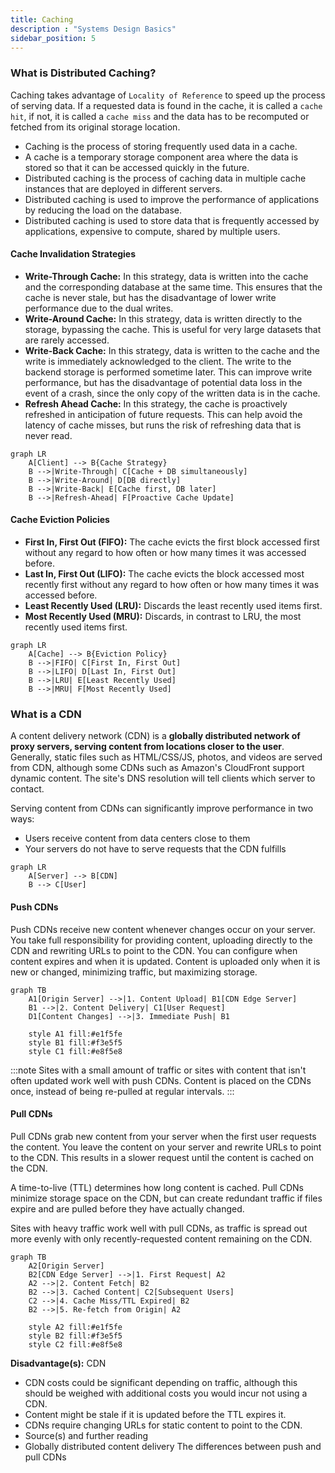 ```yaml
---
title: Caching
description : "Systems Design Basics"
sidebar_position: 5
---
```


### What is Distributed Caching?
Caching takes advantage of `Locality of Reference` to speed up the process of serving data. If a requested data is found in the cache,
it is called a `cache hit`, if not, it is called a `cache miss` and the data has to be recomputed or fetched from its original storage location.

- Caching is the process of storing frequently used data in a cache.
- A cache is a temporary storage component area where the data is stored so that it can be accessed quickly in the future.
- Distributed caching is the process of caching data in multiple cache instances that are deployed in different servers.
- Distributed caching is used to improve the performance of applications by reducing the load on the database.
- Distributed caching is used to store data that is frequently accessed by applications, expensive to compute, shared by multiple users.

#### Cache Invalidation Strategies
- **Write-Through Cache:** In this strategy, data is written into the cache and the corresponding database at the same time. This ensures that the cache is never stale, but has the disadvantage of lower write performance due to the dual writes.
- **Write-Around Cache:** In this strategy, data is written directly to the storage, bypassing the cache. This is useful for very large datasets that are rarely accessed.
- **Write-Back Cache:** In this strategy, data is written to the cache and the write is immediately acknowledged to the client. The write to the backend storage is performed sometime later. This can improve write performance, but has the disadvantage of potential data loss in the event of a crash, since the only copy of the written data is in the cache.
- **Refresh Ahead Cache:** In this strategy, the cache is proactively refreshed in anticipation of future requests. This can help avoid the latency of cache misses, but runs the risk of refreshing data that is never read.


```mermaid
graph LR
    A[Client] --> B{Cache Strategy}
    B -->|Write-Through| C[Cache + DB simultaneously]
    B -->|Write-Around| D[DB directly]
    B -->|Write-Back| E[Cache first, DB later]
    B -->|Refresh-Ahead| F[Proactive Cache Update]
```




#### Cache Eviction Policies
- **First In, First Out (FIFO):** The cache evicts the first block accessed first without any regard to how often or how many times it was accessed before.
- **Last In, First Out (LIFO):** The cache evicts the block accessed most recently first without any regard to how often or how many times it was accessed before.
- **Least Recently Used (LRU):** Discards the least recently used items first.
- **Most Recently Used (MRU):** Discards, in contrast to LRU, the most recently used items first.

```mermaid
graph LR
    A[Cache] --> B{Eviction Policy}
    B -->|FIFO| C[First In, First Out]
    B -->|LIFO| D[Last In, First Out]
    B -->|LRU| E[Least Recently Used]
    B -->|MRU| F[Most Recently Used]
```



### What is a CDN
A content delivery network (CDN) is a **globally distributed network of proxy servers, serving content from locations closer to the user**. Generally, static files such as HTML/CSS/JS, photos, and videos are served from CDN, although some CDNs such as Amazon's CloudFront support dynamic content. The site's DNS resolution will tell clients which server to contact.

Serving content from CDNs can significantly improve performance in two ways:

- Users receive content from data centers close to them
- Your servers do not have to serve requests that the CDN fulfills

```mermaid
graph LR
    A[Server] --> B[CDN]
    B --> C[User]
```
#### Push CDNs
Push CDNs receive new content whenever changes occur on your server. You take full responsibility for providing content, uploading directly to the CDN and rewriting URLs to point to the CDN. You can configure when content expires and when it is updated. Content is uploaded only when it is new or changed, minimizing traffic, but maximizing storage.
```mermaid
graph TB
    A1[Origin Server] -->|1. Content Upload| B1[CDN Edge Server]
    B1 -->|2. Content Delivery| C1[User Request]
    D1[Content Changes] -->|3. Immediate Push| B1
    
    style A1 fill:#e1f5fe
    style B1 fill:#f3e5f5
    style C1 fill:#e8f5e8
```


:::note
Sites with a small amount of traffic or sites with content that isn't often updated work well with push CDNs. Content is placed on the CDNs once, instead of being re-pulled at regular intervals.
:::

#### Pull CDNs
Pull CDNs grab new content from your server when the first user requests the content. You leave the content on your server and rewrite URLs to point to the CDN. This results in a slower request until the content is cached on the CDN.

A time-to-live (TTL) determines how long content is cached. Pull CDNs minimize storage space on the CDN, but can create redundant traffic if files expire and are pulled before they have actually changed.

Sites with heavy traffic work well with pull CDNs, as traffic is spread out more evenly with only recently-requested content remaining on the CDN.
```mermaid
graph TB
    A2[Origin Server] 
    B2[CDN Edge Server] -->|1. First Request| A2
    A2 -->|2. Content Fetch| B2
    B2 -->|3. Cached Content| C2[Subsequent Users]
    C2 -->|4. Cache Miss/TTL Expired| B2
    B2 -->|5. Re-fetch from Origin| A2
    
    style A2 fill:#e1f5fe
    style B2 fill:#f3e5f5
    style C2 fill:#e8f5e8
```

**Disadvantage(s):** CDN
- CDN costs could be significant depending on traffic, although this should be weighed with additional costs you would incur not using a CDN.
- Content might be stale if it is updated before the TTL expires it.
- CDNs require changing URLs for static content to point to the CDN.
- Source(s) and further reading
- Globally distributed content delivery
The differences between push and pull CDNs
